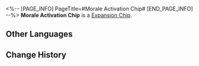 <%-- [PAGE_INFO]
PageTitle=#Morale Activation Chip#
[END_PAGE_INFO] --%>
{{Item Infobox
|id          = 250205
|image       = Item Morale Activation Chip.png
|type        = Expansion Chip
|invCategory = 
|rarity      = 4
|effect      = After an ally launches an attack, receive Morale. Morale increases all ally stats.
|description = A game item in Aetherium Wars. Aether Spirits will gain a special enhanced ability after equipping it.
}}
'''Morale Activation Chip''' is a [[Expansion Chip]].

==Other Languages==
{{Other Languages
|en   = Morale Activation Chip
|zhs  = 士气激活芯片
|zht  = 士氣啟動晶片
|ja   = チップ「士気向上」
|ko   = 사기 활성화 칩
|es   = Chip de activación de Moral
|fr   = Puce d'activation de Moral
|ru   = Чип активации морали
|th   = ชิปเรียกขวัญกำลังใจ
|vi   = Chip Kích Hoạt Sĩ Khí
|de   = Chip: Moralaktivierung
|id   = Morale Activation Chip
|pt   = Chip de Ativação de Moral
}}

==Change History==
{{Change History|2.0}}
